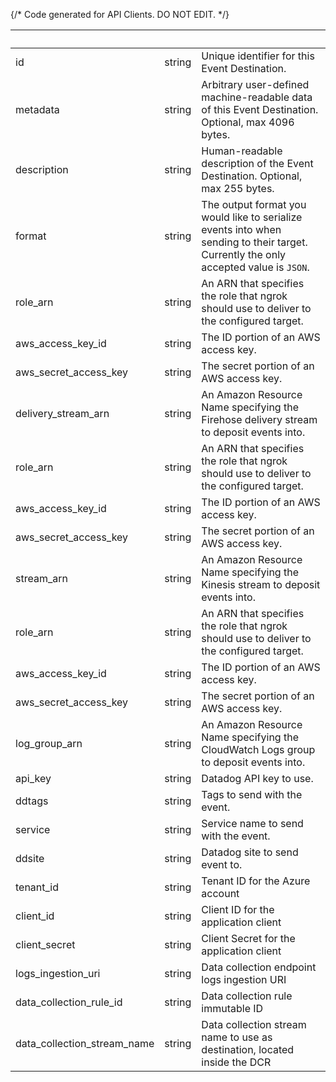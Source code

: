 {/* Code generated for API Clients. DO NOT EDIT. */}

| &nbsp;                      | &nbsp; | &nbsp;                                                                                                                               |
| --------------------------- | ------ | ------------------------------------------------------------------------------------------------------------------------------------ |
| id                          | string | Unique identifier for this Event Destination.                                                                                        |
| metadata                    | string | Arbitrary user-defined machine-readable data of this Event Destination. Optional, max 4096 bytes.                                    |
| description                 | string | Human-readable description of the Event Destination. Optional, max 255 bytes.                                                        |
| format                      | string | The output format you would like to serialize events into when sending to their target. Currently the only accepted value is `JSON`. |
| role_arn                    | string | An ARN that specifies the role that ngrok should use to deliver to the configured target.                                            |
| aws_access_key_id           | string | The ID portion of an AWS access key.                                                                                                 |
| aws_secret_access_key       | string | The secret portion of an AWS access key.                                                                                             |
| delivery_stream_arn         | string | An Amazon Resource Name specifying the Firehose delivery stream to deposit events into.                                              |
| role_arn                    | string | An ARN that specifies the role that ngrok should use to deliver to the configured target.                                            |
| aws_access_key_id           | string | The ID portion of an AWS access key.                                                                                                 |
| aws_secret_access_key       | string | The secret portion of an AWS access key.                                                                                             |
| stream_arn                  | string | An Amazon Resource Name specifying the Kinesis stream to deposit events into.                                                        |
| role_arn                    | string | An ARN that specifies the role that ngrok should use to deliver to the configured target.                                            |
| aws_access_key_id           | string | The ID portion of an AWS access key.                                                                                                 |
| aws_secret_access_key       | string | The secret portion of an AWS access key.                                                                                             |
| log_group_arn               | string | An Amazon Resource Name specifying the CloudWatch Logs group to deposit events into.                                                 |
| api_key                     | string | Datadog API key to use.                                                                                                              |
| ddtags                      | string | Tags to send with the event.                                                                                                         |
| service                     | string | Service name to send with the event.                                                                                                 |
| ddsite                      | string | Datadog site to send event to.                                                                                                       |
| tenant_id                   | string | Tenant ID for the Azure account                                                                                                      |
| client_id                   | string | Client ID for the application client                                                                                                 |
| client_secret               | string | Client Secret for the application client                                                                                             |
| logs_ingestion_uri          | string | Data collection endpoint logs ingestion URI                                                                                          |
| data_collection_rule_id     | string | Data collection rule immutable ID                                                                                                    |
| data_collection_stream_name | string | Data collection stream name to use as destination, located inside the DCR                                                            |
